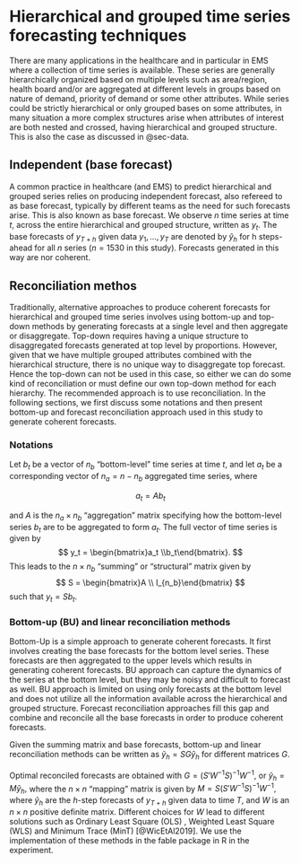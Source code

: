 # Hierarchical and grouped time series forecasting techniques {#sec-htc}

There are many applications in the healthcare and in particular in EMS where a collection of time series is available. These series are generally hierarchically organized based on multiple levels such as area/region, health board and/or are aggregated at different levels in groups based on nature of demand, priority of demand or some other attributes. While series could be strictly hierarchical or only grouped bases on some attributes, in many situation a more complex structures arise when attributes of interest are both nested and crossed, having hierarchical and grouped structure. This is also the case as discussed in @sec-data.

## Independent (base forecast)

A common practice in healthcare (and EMS) to predict hierarchical and grouped series relies on producing independent forecast, also refereed to as base forecast, typically by different teams as the need for such forecasts arise. This is also known as base forecast. We observe $n$ time series at time $t$, across the entire hierarchical and grouped structure, written as $y_t$. The base forecasts of $y_{T+h}$ given data $y_1,\dots,y_T$ are denoted by $\hat{y}_h$ for h steps-ahead for all $n$ series ($n=1530$ in this study). Forecasts generated in this way are nor coherent.

## Reconciliation methos

Traditionally, alternative approaches to produce coherent forecasts for hierarchical and grouped time series involves using bottom-up and top-down methods by generating forecasts at a single level and then aggregate or disaggregate. Top-down requires having a unique structure to disaggregated forecasts generated at top level by proportions. However, given that we have multiple grouped attributes combined with the hierarchical structure, there is no unique way to disaggregate top forecast. Hence the top-down can not be used in this case, so either we can do some kind of reconciliation or must define our own top-down method for each hierarchy. The recommended approach is to use reconciliation.
In the following sections, we first discuss some notations and then present bottom-up and forecast reconciliation approach used in this study to generate coherent forecasts.

### Notations

Let $b_t$ be a vector of $n_b$ "bottom-level" time series at time $t$, and let $a_t$ be a corresponding vector of $n_a = n-n_b$ aggregated time series, where

$$
 a_t = Ab_t
$$

and $A$ is the $n_a\times n_b$ "aggregation" matrix specifying how the bottom-level series $b_t$ are to be aggregated to form $a_t$. The full vector of time series is given by
$$
 y_t = \begin{bmatrix}a_t \\b_t\end{bmatrix}.
$$
This leads to the $n\times n_b$ "summing" or "structural" matrix given by
$$
  S = \begin{bmatrix}A \\ I_{n_b}\end{bmatrix}
$$
such that $y_t = Sb_t$.

### Bottom-up (BU) and linear reconciliation methods

Bottom-Up is a simple approach to generate coherent forecasts. It first involves creating the base forecasts for the bottom level series. These forecasts are then aggregated to the upper levels which results in generating coherent forecasts. BU approach can capture the dynamics of the series at the bottom level, but they may be noisy and difficult to forecast as well. BU approach is limited on using only forecasts at the bottom level and does not utilize all the information available across the hierarchical and grouped structure. Forecast reconciliation approaches fill this gap and combine and reconcile all the base forecasts in order to produce coherent forecasts.

Given the summing matrix and base forecasts, bottom-up and linear reconciliation methods can be written as $\tilde{y}_h = SG\hat{y}_h$ for different matrices $G$.

Optimal reconciled forecasts are obtained with $G=(S'W^{-1}S)^{-1}W^{-1}$, or $\tilde{y}_h = M\hat{y}_h,$ where the $n\times n$ "mapping" matrix is given by $M = S(S'W^{-1}S)^{-1}W^{-1},$ where $\hat{y}_h$ are the $h$-step forecasts of $y_{T+h}$ given data to time $T$, and $W$ is an $n \times n$ positive definite matrix. Different choices for $W$ lead to different solutions such as Ordinary Least Square (OLS) , Weighted Least Square (WLS) and Minimum Trace (MinT) [@WicEtAl2019]. We use the implementation of these methods in the fable package in R in the experiment.
